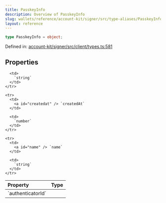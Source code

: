 ```yaml
---
title: PasskeyInfo
description: Overview of PasskeyInfo
slug: wallets/reference/account-kit/signer/src/type-aliases/PasskeyInfo
layout: reference
---
```


```ts
type PasskeyInfo = object;
```

Defined in: [account-kit/signer/src/client/types.ts:581](https://github.com/alchemyplatform/aa-sdk/blob/5b9429f0f16dcd4ff822527b8de589e19e88faa7/account-kit/signer/src/client/types.ts#L581)

## Properties

<table>
  <thead>
    <tr>
      <th align="left">Property</th>
      <th align="left">Type</th>
    </tr>
  </thead>

  <tbody>
    <tr>
      <td>
        <a id="authenticatorid" /> `authenticatorId`
      </td>

      <td>
        `string`
      </td>
    </tr>

    <tr>
      <td>
        <a id="createdat" /> `createdAt`
      </td>

      <td>
        `number`
      </td>
    </tr>

    <tr>
      <td>
        <a id="name" /> `name`
      </td>

      <td>
        `string`
      </td>
    </tr>

  </tbody>
</table>
